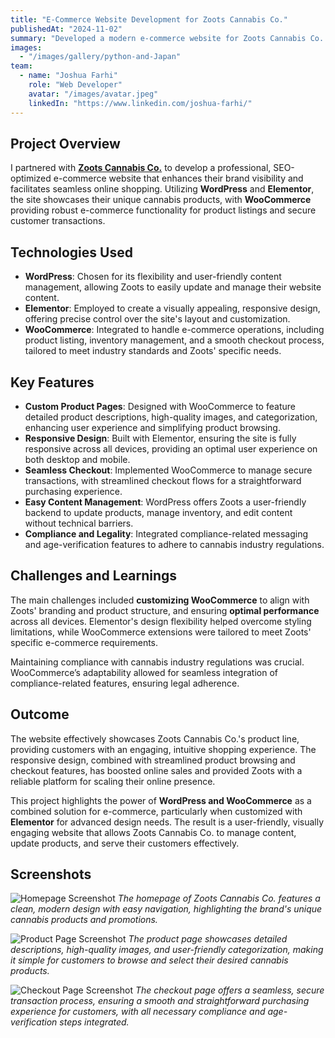 ```yaml
---
title: "E-Commerce Website Development for Zoots Cannabis Co."
publishedAt: "2024-11-02"
summary: "Developed a modern e-commerce website for Zoots Cannabis Co. using WordPress, Elementor, and WooCommerce, focusing on streamlined product listing, online sales, and compliance with cannabis industry regulations."
images:
  - "/images/gallery/python-and-Japan"
team:
  - name: "Joshua Farhi"
    role: "Web Developer"
    avatar: "/images/avatar.jpeg"
    linkedIn: "https://www.linkedin.com/joshua-farhi/"
---
```


## Project Overview

I partnered with **[Zoots Cannabis Co.](https://zootscannabis.co)** to develop a professional, SEO-optimized e-commerce website that enhances their brand visibility and facilitates seamless online shopping. Utilizing **WordPress** and **Elementor**, the site showcases their unique cannabis products, with **WooCommerce** providing robust e-commerce functionality for product listings and secure customer transactions.

## Technologies Used

- **WordPress**: Chosen for its flexibility and user-friendly content management, allowing Zoots to easily update and manage their website content.
- **Elementor**: Employed to create a visually appealing, responsive design, offering precise control over the site's layout and customization.
- **WooCommerce**: Integrated to handle e-commerce operations, including product listing, inventory management, and a smooth checkout process, tailored to meet industry standards and Zoots' specific needs.

## Key Features

- **Custom Product Pages**: Designed with WooCommerce to feature detailed product descriptions, high-quality images, and categorization, enhancing user experience and simplifying product browsing.
- **Responsive Design**: Built with Elementor, ensuring the site is fully responsive across all devices, providing an optimal user experience on both desktop and mobile.
- **Seamless Checkout**: Implemented WooCommerce to manage secure transactions, with streamlined checkout flows for a straightforward purchasing experience.
- **Easy Content Management**: WordPress offers Zoots a user-friendly backend to update products, manage inventory, and edit content without technical barriers.
- **Compliance and Legality**: Integrated compliance-related messaging and age-verification features to adhere to cannabis industry regulations.

## Challenges and Learnings

The main challenges included **customizing WooCommerce** to align with Zoots' branding and product structure, and ensuring **optimal performance** across all devices. Elementor's design flexibility helped overcome styling limitations, while WooCommerce extensions were tailored to meet Zoots' specific e-commerce requirements.

Maintaining compliance with cannabis industry regulations was crucial. WooCommerce’s adaptability allowed for seamless integration of compliance-related features, ensuring legal adherence.

## Outcome

The website effectively showcases Zoots Cannabis Co.'s product line, providing customers with an engaging, intuitive shopping experience. The responsive design, combined with streamlined product browsing and checkout features, has boosted online sales and provided Zoots with a reliable platform for scaling their online presence.

This project highlights the power of **WordPress and WooCommerce** as a combined solution for e-commerce, particularly when customized with **Elementor** for advanced design needs. The result is a user-friendly, visually engaging website that allows Zoots Cannabis Co. to manage content, update products, and serve their customers effectively.

## Screenshots

![Homepage Screenshot](/images/gallery/zoots.png)
*The homepage of Zoots Cannabis Co. features a clean, modern design with easy navigation, highlighting the brand's unique cannabis products and promotions.*

![Product Page Screenshot](/images/projects/project-01/zoots-shop.png)
*The product page showcases detailed descriptions, high-quality images, and user-friendly categorization, making it simple for customers to browse and select their desired cannabis products.*

![Checkout Page Screenshot](/images/projects/project-01/zoots-cart.png)
*The checkout page offers a seamless, secure transaction process, ensuring a smooth and straightforward purchasing experience for customers, with all necessary compliance and age-verification steps integrated.*
